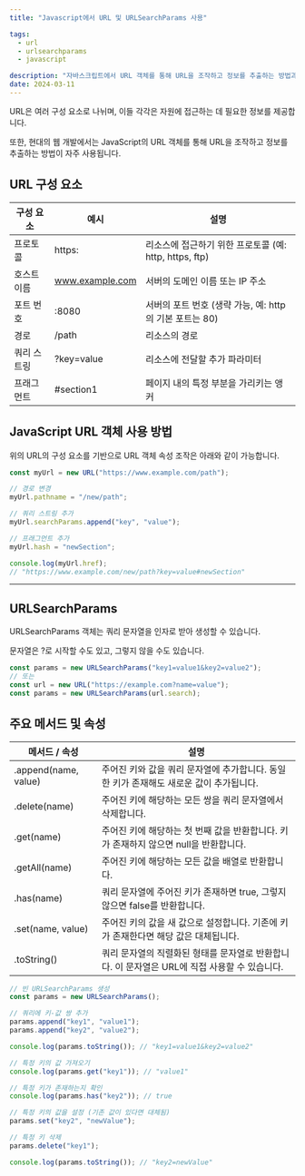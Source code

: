 ```yaml
---
title: "Javascript에서 URL 및 URLSearchParams 사용"

tags:
  - url
  - urlsearchparams
  - javascript

description: "자바스크립트에서 URL 객체를 통해 URL을 조작하고 정보를 추출하는 방법과 URLSearchParams의 사용 방법을 알아보겠습니다."
date: 2024-03-11
---
```


URL은 여러 구성 요소로 나뉘며, 이들 각각은 자원에 접근하는 데 필요한 정보를 제공합니다.

또한, 현대의 웹 개발에서는 JavaScript의 URL 객체를 통해 URL을 조작하고 정보를 추출하는 방법이 자주 사용됩니다.

## URL 구성 요소

| 구성 요소   | 예시            | 설명                                                    |
| ----------- | --------------- | ------------------------------------------------------- |
| 프로토콜    | https:          | 리소스에 접근하기 위한 프로토콜 (예: http, https, ftp)  |
| 호스트 이름 | www.example.com | 서버의 도메인 이름 또는 IP 주소                         |
| 포트 번호   | :8080           | 서버의 포트 번호 (생략 가능, 예: http의 기본 포트는 80) |
| 경로        | /path           | 리소스의 경로                                           |
| 쿼리 스트링 | ?key=value      | 리소스에 전달할 추가 파라미터                           |
| 프래그먼트  | #section1       | 페이지 내의 특정 부분을 가리키는 앵커                   |

## JavaScript URL 객체 사용 방법

위의 URL의 구성 요소를 기반으로 URL 객체 속성 조작은 아래와 같이 가능합니다.

```javascript
const myUrl = new URL("https://www.example.com/path");

// 경로 변경
myUrl.pathname = "/new/path";

// 쿼리 스트링 추가
myUrl.searchParams.append("key", "value");

// 프래그먼트 추가
myUrl.hash = "newSection";

console.log(myUrl.href);
// "https://www.example.com/new/path?key=value#newSection"
```

---

## URLSearchParams

URLSearchParams 객체는 쿼리 문자열을 인자로 받아 생성할 수 있습니다.

문자열은 ?로 시작할 수도 있고, 그렇지 않을 수도 있습니다.

```javascript
const params = new URLSearchParams("key1=value1&key2=value2");
// 또는
const url = new URL("https://example.com?name=value");
const params = new URLSearchParams(url.search);
```

## 주요 메서드 및 속성

| 메서드 / 속성        | 설명                                                                                          |
| -------------------- | --------------------------------------------------------------------------------------------- |
| .append(name, value) | 주어진 키와 값을 쿼리 문자열에 추가합니다. 동일한 키가 존재해도 새로운 값이 추가됩니다.       |
| .delete(name)        | 주어진 키에 해당하는 모든 쌍을 쿼리 문자열에서 삭제합니다.                                    |
| .get(name)           | 주어진 키에 해당하는 첫 번째 값을 반환합니다. 키가 존재하지 않으면 null을 반환합니다.         |
| .getAll(name)        | 주어진 키에 해당하는 모든 값을 배열로 반환합니다.                                             |
| .has(name)           | 쿼리 문자열에 주어진 키가 존재하면 true, 그렇지 않으면 false를 반환합니다.                    |
| .set(name, value)    | 주어진 키의 값을 새 값으로 설정합니다. 기존에 키가 존재한다면 해당 값은 대체됩니다.           |
| .toString()          | 쿼리 문자열의 직렬화된 형태를 문자열로 반환합니다. 이 문자열은 URL에 직접 사용할 수 있습니다. |

```javascript
// 빈 URLSearchParams 생성
const params = new URLSearchParams();

// 쿼리에 키-값 쌍 추가
params.append("key1", "value1");
params.append("key2", "value2");

console.log(params.toString()); // "key1=value1&key2=value2"

// 특정 키의 값 가져오기
console.log(params.get("key1")); // "value1"

// 특정 키가 존재하는지 확인
console.log(params.has("key2")); // true

// 특정 키의 값을 설정 (기존 값이 있다면 대체됨)
params.set("key2", "newValue");

// 특정 키 삭제
params.delete("key1");

console.log(params.toString()); // "key2=newValue"
```
